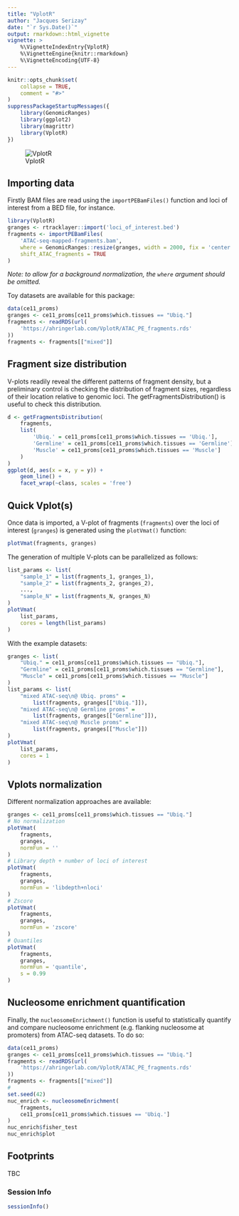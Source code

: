 ```yaml
---
title: "VplotR"
author: "Jacques Serizay"
date: "`r Sys.Date()`"
output: rmarkdown::html_vignette
vignette: >
    %\VignetteIndexEntry{VplotR}
    %\VignetteEngine{knitr::rmarkdown}
    %\VignetteEncoding{UTF-8}
---
```


```r
knitr::opts_chunk$set(
    collapse = TRUE,
    comment = "#>"
)
suppressPackageStartupMessages({
    library(GenomicRanges)
    library(ggplot2)
    library(magrittr)
    library(VplotR)
})
```

![VplotR](man/images/Vplots.png)

## Importing data

Firstly BAM files are read using the `importPEBamFiles()` function and 
loci of interest from a BED file, for instance.

```r
library(VplotR)
granges <- rtracklayer::import('loci_of_interest.bed')
fragments <- importPEBamFiles(
    'ATAC-seq-mapped-fragments.bam', 
    where = GenomicRanges::resize(granges, width = 2000, fix = 'center'), 
    shift_ATAC_fragments = TRUE
)
```

*Note: to allow for a background normalization, 
the `where` argument should be omitted.*

Toy datasets are available for this package: 

```r
data(ce11_proms)
granges <- ce11_proms[ce11_proms$which.tissues == "Ubiq."]
fragments <- readRDS(url(
    'https://ahringerlab.com/VplotR/ATAC_PE_fragments.rds'
))
fragments <- fragments[["mixed"]]
```

## Fragment size distribution

 V-plots readily reveal the different patterns of fragment 
density, but a preliminary control is checking the distribution of fragment
sizes, regardless of their location relative to genomic loci. 
The getFragmentsDistribution() is useful to check this distribution.

```r
d <- getFragmentsDistribution(
    fragments, 
    list(
        'Ubiq.' = ce11_proms[ce11_proms$which.tissues == 'Ubiq.'],
        'Germline' = ce11_proms[ce11_proms$which.tissues == 'Germline'],
        'Muscle' = ce11_proms[ce11_proms$which.tissues == 'Muscle']
    )
)
ggplot(d, aes(x = x, y = y)) + 
    geom_line() +
    facet_wrap(~class, scales = 'free')
```

## Quick Vplot(s)

Once data is imported, a V-plot of fragments (`fragments`) 
over the loci of interest (`granges`) is generated 
using the `plotVmat()` function:

```r
plotVmat(fragments, granges)
```

The generation of multiple V-plots can be parallelized as follows:

```r
list_params <- list(
    "sample_1" = list(fragments_1, granges_1), 
    "sample_2" = list(fragments_2, granges_2), 
    ..., 
    "sample_N" = list(fragments_N, granges_N)
)
plotVmat(
    list_params, 
    cores = length(list_params)
)
```

With the example datasets: 

```r
granges <- list(
    "Ubiq." = ce11_proms[ce11_proms$which.tissues == "Ubiq."], 
    "Germline" = ce11_proms[ce11_proms$which.tissues == "Germline"],
    "Muscle" = ce11_proms[ce11_proms$which.tissues == "Muscle"]
)
list_params <- list(
    "mixed ATAC-seq\n@ Ubiq. proms" = 
        list(fragments, granges[["Ubiq."]]), 
    "mixed ATAC-seq\n@ Germline proms" = 
        list(fragments, granges[["Germline"]]), 
    "mixed ATAC-seq\n@ Muscle proms" = 
        list(fragments, granges[["Muscle"]])
)
plotVmat(
    list_params, 
    cores = 1
)
```

## Vplots normalization

Different normalization approaches are available: 

```r
granges <- ce11_proms[ce11_proms$which.tissues == "Ubiq."]
# No normalization 
plotVmat(
    fragments,
    granges,
    normFun = ''
)
# Library depth + number of loci of interest 
plotVmat(
    fragments,
    granges,
    normFun = 'libdepth+nloci'
)
# Zscore
plotVmat(
    fragments,
    granges,
    normFun = 'zscore'
)
# Quantiles
plotVmat(
    fragments,
    granges,
    normFun = 'quantile', 
    s = 0.99
)
```

## Nucleosome enrichment quantification 

Finally, the `nucleosomeEnrichment()` function is useful to statistically 
quantify and compare nucleosome enrichment (e.g. flanking nucleosome 
at promoters) from ATAC-seq datasets. To do so:

```r
data(ce11_proms)
granges <- ce11_proms[ce11_proms$which.tissues == "Ubiq."]
fragments <- readRDS(url(
    'https://ahringerlab.com/VplotR/ATAC_PE_fragments.rds'
))
fragments <- fragments[["mixed"]]
#
set.seed(42) 
nuc_enrich <- nucleosomeEnrichment(
    fragments,
    ce11_proms[ce11_proms$which.tissues == 'Ubiq.']
)
nuc_enrich$fisher_test
nuc_enrich$plot
```

## Footprints

TBC

### Session Info
```r
sessionInfo()
```

